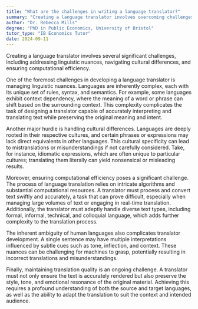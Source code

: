 ```yaml
---
title: "What are the challenges in writing a language translator?"
summary: "Creating a language translator involves overcoming challenges like linguistic nuances, cultural differences, and maintaining computational efficiency. These factors are crucial for effective and accurate translation."
author: "Dr. Rebecca Mills"
degree: "PhD in Public Economics, University of Bristol"
tutor_type: "IB Economics Tutor"
date: 2024-09-11
---
```


Creating a language translator involves several significant challenges, including addressing linguistic nuances, navigating cultural differences, and ensuring computational efficiency.

One of the foremost challenges in developing a language translator is managing linguistic nuances. Languages are inherently complex, each with its unique set of rules, syntax, and semantics. For example, some languages exhibit context dependency, where the meaning of a word or phrase can shift based on the surrounding context. This complexity complicates the task of designing a translator capable of accurately interpreting and translating text while preserving the original meaning and intent.

Another major hurdle is handling cultural differences. Languages are deeply rooted in their respective cultures, and certain phrases or expressions may lack direct equivalents in other languages. This cultural specificity can lead to mistranslations or misunderstandings if not carefully considered. Take, for instance, idiomatic expressions, which are often unique to particular cultures; translating them literally can yield nonsensical or misleading results.

Moreover, ensuring computational efficiency poses a significant challenge. The process of language translation relies on intricate algorithms and substantial computational resources. A translator must process and convert text swiftly and accurately, a task that can prove difficult, especially when managing large volumes of text or engaging in real-time translation. Additionally, the translator must adeptly handle diverse text types, including formal, informal, technical, and colloquial language, which adds further complexity to the translation process.

The inherent ambiguity of human languages also complicates translator development. A single sentence may have multiple interpretations influenced by subtle cues such as tone, inflection, and context. These nuances can be challenging for machines to grasp, potentially resulting in incorrect translations and misunderstandings.

Finally, maintaining translation quality is an ongoing challenge. A translator must not only ensure the text is accurately rendered but also preserve the style, tone, and emotional resonance of the original material. Achieving this requires a profound understanding of both the source and target languages, as well as the ability to adapt the translation to suit the context and intended audience.
    